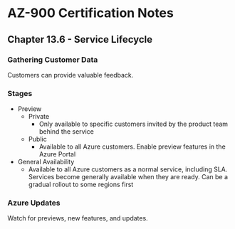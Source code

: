 # AZ-900 Certification Notes
## Chapter 13.6 - Service Lifecycle

### Gathering Customer Data
Customers can provide valuable feedback.

### Stages
* Preview
	* Private
		* Only available to specific customers invited by the product team behind the service
	* Public
		* Available to all Azure customers. Enable preview features in the Azure Portal
* General Availability
	* Available to all Azure customers as a normal service, including SLA. Services become generally available when they are ready. Can be a gradual rollout to some regions first

### Azure Updates
Watch for previews, new features, and updates.